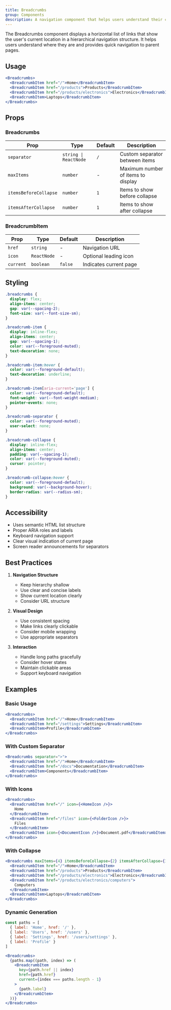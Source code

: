 ```yaml
---
title: Breadcrumbs
group: Components
description: A navigation component that helps users understand their current location in a hierarchical structure.
---
```



The Breadcrumbs component displays a horizontal list of links that show the user's current location in a hierarchical navigation structure. It helps users understand where they are and provides quick navigation to parent pages.

## Usage

```jsx
<Breadcrumbs>
  <BreadcrumbItem href="/">Home</BreadcrumbItem>
  <BreadcrumbItem href="/products">Products</BreadcrumbItem>
  <BreadcrumbItem href="/products/electronics">Electronics</BreadcrumbItem>
  <BreadcrumbItem>Laptops</BreadcrumbItem>
</Breadcrumbs>
```

## Props

### Breadcrumbs

| Prop                  | Type                  | Default | Description                        |
| --------------------- | --------------------- | ------- | ---------------------------------- |
| `separator`           | `string \| ReactNode` | `/`     | Custom separator between items     |
| `maxItems`            | `number`              | -       | Maximum number of items to display |
| `itemsBeforeCollapse` | `number`              | `1`     | Items to show before collapse      |
| `itemsAfterCollapse`  | `number`              | `1`     | Items to show after collapse       |

### BreadcrumbItem

| Prop      | Type        | Default | Description            |
| --------- | ----------- | ------- | ---------------------- |
| `href`    | `string`    | -       | Navigation URL         |
| `icon`    | `ReactNode` | -       | Optional leading icon  |
| `current` | `boolean`   | `false` | Indicates current page |

## Styling

```css
.breadcrumbs {
  display: flex;
  align-items: center;
  gap: var(--spacing-2);
  font-size: var(--font-size-sm);
}

.breadcrumb-item {
  display: inline-flex;
  align-items: center;
  gap: var(--spacing-1);
  color: var(--foreground-muted);
  text-decoration: none;
}

.breadcrumb-item:hover {
  color: var(--foreground-default);
  text-decoration: underline;
}

.breadcrumb-item[aria-current='page'] {
  color: var(--foreground-default);
  font-weight: var(--font-weight-medium);
  pointer-events: none;
}

.breadcrumb-separator {
  color: var(--foreground-muted);
  user-select: none;
}

.breadcrumb-collapse {
  display: inline-flex;
  align-items: center;
  padding: var(--spacing-1);
  color: var(--foreground-muted);
  cursor: pointer;
}

.breadcrumb-collapse:hover {
  color: var(--foreground-default);
  background: var(--background-hover);
  border-radius: var(--radius-sm);
}
```

## Accessibility

- Uses semantic HTML list structure
- Proper ARIA roles and labels
- Keyboard navigation support
- Clear visual indication of current page
- Screen reader announcements for separators

## Best Practices

1. **Navigation Structure**

   - Keep hierarchy shallow
   - Use clear and concise labels
   - Show current location clearly
   - Consider URL structure

2. **Visual Design**

   - Use consistent spacing
   - Make links clearly clickable
   - Consider mobile wrapping
   - Use appropriate separators

3. **Interaction**
   - Handle long paths gracefully
   - Consider hover states
   - Maintain clickable areas
   - Support keyboard navigation

## Examples

### Basic Usage

```jsx
<Breadcrumbs>
  <BreadcrumbItem href="/">Home</BreadcrumbItem>
  <BreadcrumbItem href="/settings">Settings</BreadcrumbItem>
  <BreadcrumbItem>Profile</BreadcrumbItem>
</Breadcrumbs>
```

### With Custom Separator

```jsx
<Breadcrumbs separator=">">
  <BreadcrumbItem href="/">Home</BreadcrumbItem>
  <BreadcrumbItem href="/docs">Documentation</BreadcrumbItem>
  <BreadcrumbItem>Components</BreadcrumbItem>
</Breadcrumbs>
```

### With Icons

```jsx
<Breadcrumbs>
  <BreadcrumbItem href="/" icon={<HomeIcon />}>
    Home
  </BreadcrumbItem>
  <BreadcrumbItem href="/files" icon={<FolderIcon />}>
    Files
  </BreadcrumbItem>
  <BreadcrumbItem icon={<DocumentIcon />}>Document.pdf</BreadcrumbItem>
</Breadcrumbs>
```

### With Collapse

```jsx
<Breadcrumbs maxItems={4} itemsBeforeCollapse={2} itemsAfterCollapse={1}>
  <BreadcrumbItem href="/">Home</BreadcrumbItem>
  <BreadcrumbItem href="/products">Products</BreadcrumbItem>
  <BreadcrumbItem href="/products/electronics">Electronics</BreadcrumbItem>
  <BreadcrumbItem href="/products/electronics/computers">
    Computers
  </BreadcrumbItem>
  <BreadcrumbItem>Laptops</BreadcrumbItem>
</Breadcrumbs>
```

### Dynamic Generation

```jsx
const paths = [
  { label: 'Home', href: '/' },
  { label: 'Users', href: '/users' },
  { label: 'Settings', href: '/users/settings' },
  { label: 'Profile' }
]

<Breadcrumbs>
  {paths.map((path, index) => (
    <BreadcrumbItem
      key={path.href || index}
      href={path.href}
      current={index === paths.length - 1}
    >
      {path.label}
    </BreadcrumbItem>
  ))}
</Breadcrumbs>
```
